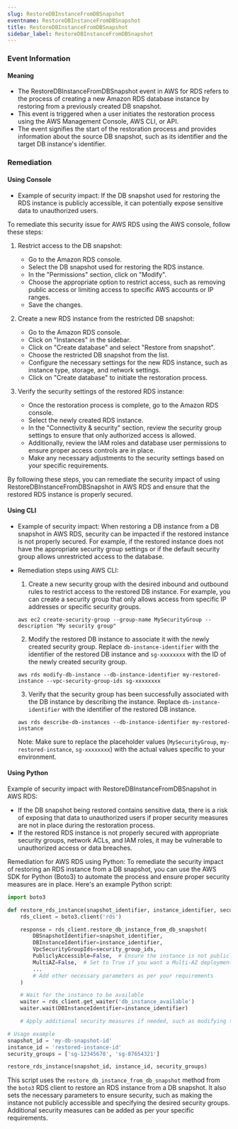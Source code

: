 ```yaml
--- 
slug: RestoreDBInstanceFromDBSnapshot
eventname: RestoreDBInstanceFromDBSnapshot
title: RestoreDBInstanceFromDBSnapshot
sidebar_label: RestoreDBInstanceFromDBSnapshot
---
```

                       
### Event Information

#### Meaning

- The RestoreDBInstanceFromDBSnapshot event in AWS for RDS refers to the process of creating a new Amazon RDS database instance by restoring from a previously created DB snapshot.
- This event is triggered when a user initiates the restoration process using the AWS Management Console, AWS CLI, or API.
- The event signifies the start of the restoration process and provides information about the source DB snapshot, such as its identifier and the target DB instance's identifier.

### Remediation

#### Using Console

- Example of security impact: If the DB snapshot used for restoring the RDS instance is publicly accessible, it can potentially expose sensitive data to unauthorized users.

To remediate this security issue for AWS RDS using the AWS console, follow these steps:

1. Restrict access to the DB snapshot:
   - Go to the Amazon RDS console.
   - Select the DB snapshot used for restoring the RDS instance.
   - In the "Permissions" section, click on "Modify".
   - Choose the appropriate option to restrict access, such as removing public access or limiting access to specific AWS accounts or IP ranges.
   - Save the changes.

2. Create a new RDS instance from the restricted DB snapshot:
   - Go to the Amazon RDS console.
   - Click on "Instances" in the sidebar.
   - Click on "Create database" and select "Restore from snapshot".
   - Choose the restricted DB snapshot from the list.
   - Configure the necessary settings for the new RDS instance, such as instance type, storage, and network settings.
   - Click on "Create database" to initiate the restoration process.

3. Verify the security settings of the restored RDS instance:
   - Once the restoration process is complete, go to the Amazon RDS console.
   - Select the newly created RDS instance.
   - In the "Connectivity & security" section, review the security group settings to ensure that only authorized access is allowed.
   - Additionally, review the IAM roles and database user permissions to ensure proper access controls are in place.
   - Make any necessary adjustments to the security settings based on your specific requirements.

By following these steps, you can remediate the security impact of using RestoreDBInstanceFromDBSnapshot in AWS RDS and ensure that the restored RDS instance is properly secured.

#### Using CLI

- Example of security impact: When restoring a DB instance from a DB snapshot in AWS RDS, security can be impacted if the restored instance is not properly secured. For example, if the restored instance does not have the appropriate security group settings or if the default security group allows unrestricted access to the database.

- Remediation steps using AWS CLI:
  1. Create a new security group with the desired inbound and outbound rules to restrict access to the restored DB instance. For example, you can create a security group that only allows access from specific IP addresses or specific security groups.
  
    ```shell
    aws ec2 create-security-group --group-name MySecurityGroup --description "My security group"
    ```
  
  2. Modify the restored DB instance to associate it with the newly created security group. Replace `db-instance-identifier` with the identifier of the restored DB instance and `sg-xxxxxxxx` with the ID of the newly created security group.
  
    ```shell
    aws rds modify-db-instance --db-instance-identifier my-restored-instance --vpc-security-group-ids sg-xxxxxxxx
    ```
  
  3. Verify that the security group has been successfully associated with the DB instance by describing the instance. Replace `db-instance-identifier` with the identifier of the restored DB instance.
  
    ```shell
    aws rds describe-db-instances --db-instance-identifier my-restored-instance
    ```
  
  Note: Make sure to replace the placeholder values (`MySecurityGroup`, `my-restored-instance`, `sg-xxxxxxxx`) with the actual values specific to your environment.

#### Using Python

Example of security impact with RestoreDBInstanceFromDBSnapshot in AWS RDS:
- If the DB snapshot being restored contains sensitive data, there is a risk of exposing that data to unauthorized users if proper security measures are not in place during the restoration process.
- If the restored RDS instance is not properly secured with appropriate security groups, network ACLs, and IAM roles, it may be vulnerable to unauthorized access or data breaches.

Remediation for AWS RDS using Python:
To remediate the security impact of restoring an RDS instance from a DB snapshot, you can use the AWS SDK for Python (Boto3) to automate the process and ensure proper security measures are in place. Here's an example Python script:

```python
import boto3

def restore_rds_instance(snapshot_identifier, instance_identifier, security_group_ids):
    rds_client = boto3.client('rds')

    response = rds_client.restore_db_instance_from_db_snapshot(
        DBSnapshotIdentifier=snapshot_identifier,
        DBInstanceIdentifier=instance_identifier,
        VpcSecurityGroupIds=security_group_ids,
        PubliclyAccessible=False,  # Ensure the instance is not publicly accessible
        MultiAZ=False,  # Set to True if you want a Multi-AZ deployment
        ...
        # Add other necessary parameters as per your requirements
    )

    # Wait for the instance to be available
    waiter = rds_client.get_waiter('db_instance_available')
    waiter.wait(DBInstanceIdentifier=instance_identifier)

    # Apply additional security measures if needed, such as modifying the instance's IAM role, enabling encryption, etc.

# Usage example
snapshot_id = 'my-db-snapshot-id'
instance_id = 'restored-instance-id'
security_groups = ['sg-12345678', 'sg-87654321']

restore_rds_instance(snapshot_id, instance_id, security_groups)
```

This script uses the `restore_db_instance_from_db_snapshot` method from the `boto3` RDS client to restore an RDS instance from a DB snapshot. It also sets the necessary parameters to ensure security, such as making the instance not publicly accessible and specifying the desired security groups. Additional security measures can be added as per your specific requirements.


 